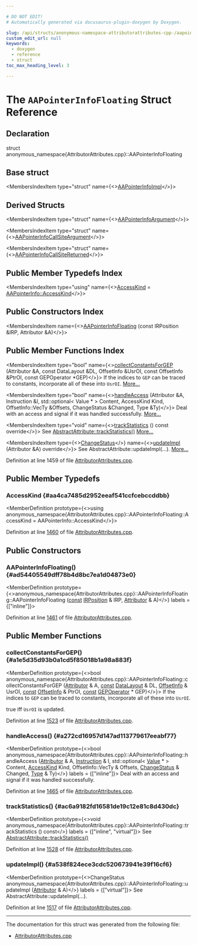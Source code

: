 ```yaml
---

# DO NOT EDIT!
# Automatically generated via docusaurus-plugin-doxygen by Doxygen.

slug: /api/structs/anonymous-namespace-attributorattributes-cpp-/aapointerinfofloating
custom_edit_url: null
keywords:
  - doxygen
  - reference
  - struct
toc_max_heading_level: 3

---
```





# The `AAPointerInfoFloating` Struct Reference

<DoxygenPage pluginConfig={pluginConfig}>



## Declaration

<CodeBlock>struct anonymous_namespace{AttributorAttributes.cpp}::AAPointerInfoFloating</CodeBlock>

## Base struct

<MembersIndex>

<MembersIndexItem
  type="struct"
  name={<><a href="/docs/api/structs/anonymous-namespace-attributorattributes-cpp-/aapointerinfoimpl">AAPointerInfoImpl</a></>}>
</MembersIndexItem>

</MembersIndex>

## Derived Structs

<MembersIndex>

<MembersIndexItem
  type="struct"
  name={<><a href="/docs/api/structs/anonymous-namespace-attributorattributes-cpp-/aapointerinfoargument">AAPointerInfoArgument</a></>}>
</MembersIndexItem>

<MembersIndexItem
  type="struct"
  name={<><a href="/docs/api/structs/anonymous-namespace-attributorattributes-cpp-/aapointerinfocallsiteargument">AAPointerInfoCallSiteArgument</a></>}>
</MembersIndexItem>

<MembersIndexItem
  type="struct"
  name={<><a href="/docs/api/structs/anonymous-namespace-attributorattributes-cpp-/aapointerinfocallsitereturned">AAPointerInfoCallSiteReturned</a></>}>
</MembersIndexItem>

</MembersIndex>

## Public Member Typedefs Index

<MembersIndex>

<MembersIndexItem
  type="using"
  name={<><a href="#aa4ca7485d2952eeaf541ccfcebccddbb">AccessKind</a> = <a href="/docs/api/structs/llvm/aapointerinfo/#a78c4e7148167329c362738ab01ebdda1">AAPointerInfo::AccessKind</a></>}>
</MembersIndexItem>

</MembersIndex>

## Public Constructors Index

<MembersIndex>

<MembersIndexItem
  name={<><a href="#ad54405549dff78b4d8bc7ea1d04873e0">AAPointerInfoFloating</a> (const IRPosition &amp;IRP, Attributor &amp;A)</>}>
</MembersIndexItem>

</MembersIndex>

## Public Member Functions Index

<MembersIndex>

<MembersIndexItem
  type="bool"
  name={<><a href="#a1e5d35d93b0a1cd5f85018b1a98a883f">collectConstantsForGEP</a> (Attributor &amp;A, const DataLayout &amp;DL, OffsetInfo &amp;UsrOI, const OffsetInfo &amp;PtrOI, const GEPOperator &#42;GEP)</>}>
If the indices to <code>GEP</code> can be traced to constants, incorporate all of these into <code>UsrOI</code>. <a href="#a1e5d35d93b0a1cd5f85018b1a98a883f">More...</a>
</MembersIndexItem>

<MembersIndexItem
  type="bool"
  name={<><a href="#a272cd16957d147ad113779617eeabf77">handleAccess</a> (Attributor &amp;A, Instruction &amp;I, std::optional&lt; Value &#42; &gt; Content, AccessKind Kind, OffsetInfo::VecTy &amp;Offsets, ChangeStatus &amp;Changed, Type &amp;Ty)</>}>
Deal with an access and signal if it was handled successfully. <a href="#a272cd16957d147ad113779617eeabf77">More...</a>
</MembersIndexItem>

<MembersIndexItem
  type="void"
  name={<><a href="#ac6a9182fd16581de19c12e81c8d430dc">trackStatistics</a> () const override</>}>
See <a href="/docs/api/structs/llvm/abstractattribute/#add85e4d78cefc67429904d7492aff9a4">AbstractAttribute::trackStatistics()</a> <a href="#ac6a9182fd16581de19c12e81c8d430dc">More...</a>
</MembersIndexItem>

<MembersIndexItem
  type={<><a href="/docs/api/namespaces/llvm/#acd850975ae5042cacb64a9d0ea4715f3">ChangeStatus</a></>}
  name={<><a href="#a538f824ece3cdc520673941e39f16cf6">updateImpl</a> (Attributor &amp;A) override</>}>
See AbstractAttribute::updateImpl(...). <a href="#a538f824ece3cdc520673941e39f16cf6">More...</a>
</MembersIndexItem>

</MembersIndex>


Definition at line 1459 of file <a href="/docs/api/files/lib/lib/transforms/lib/transforms/ipo/attributorattributes-cpp">AttributorAttributes.cpp</a>.

<SectionDefinition>

## Public Member Typedefs

### AccessKind {#aa4ca7485d2952eeaf541ccfcebccddbb}

<MemberDefinition
  prototype={<>using anonymous&#95;namespace&#123;AttributorAttributes.cpp&#125;::AAPointerInfoFloating::AccessKind =  AAPointerInfo::AccessKind</>}>

Definition at line <a href="/docs/api/files/lib/lib/transforms/lib/transforms/ipo/attributorattributes-cpp/#l01460">1460</a> of file <a href="/docs/api/files/lib/lib/transforms/lib/transforms/ipo/attributorattributes-cpp">AttributorAttributes.cpp</a>.
</MemberDefinition>

</SectionDefinition>

<SectionDefinition>

## Public Constructors

### AAPointerInfoFloating() {#ad54405549dff78b4d8bc7ea1d04873e0}

<MemberDefinition
  prototype={<>anonymous&#95;namespace&#123;AttributorAttributes.cpp&#125;::AAPointerInfoFloating::AAPointerInfoFloating (<a href="/docs/api/files/lib/lib/target/lib/target/aarch64/aarch64promoteconstant-cpp/#a90f8350fecae261c25be85d38b451bff">const</a> <a href="/docs/api/structs/llvm/irposition">IRPosition</a> &amp; IRP, <a href="/docs/api/structs/llvm/attributor">Attributor</a> &amp; A)</>}
  labels = {["inline"]}>

Definition at line <a href="/docs/api/files/lib/lib/transforms/lib/transforms/ipo/attributorattributes-cpp/#l01461">1461</a> of file <a href="/docs/api/files/lib/lib/transforms/lib/transforms/ipo/attributorattributes-cpp">AttributorAttributes.cpp</a>.
</MemberDefinition>

</SectionDefinition>

<SectionDefinition>

## Public Member Functions

### collectConstantsForGEP() {#a1e5d35d93b0a1cd5f85018b1a98a883f}

<MemberDefinition
  prototype={<>bool anonymous&#95;namespace&#123;AttributorAttributes.cpp&#125;::AAPointerInfoFloating::collectConstantsForGEP (<a href="/docs/api/structs/llvm/attributor">Attributor</a> &amp; A, <a href="/docs/api/files/lib/lib/target/lib/target/aarch64/aarch64promoteconstant-cpp/#a90f8350fecae261c25be85d38b451bff">const</a> <a href="/docs/api/classes/llvm/datalayout">DataLayout</a> &amp; DL, <a href="/docs/api/structs/llvm/aapointerinfo/offsetinfo">OffsetInfo</a> &amp; UsrOI, <a href="/docs/api/files/lib/lib/target/lib/target/aarch64/aarch64promoteconstant-cpp/#a90f8350fecae261c25be85d38b451bff">const</a> <a href="/docs/api/structs/llvm/aapointerinfo/offsetinfo">OffsetInfo</a> &amp; PtrOI, <a href="/docs/api/files/lib/lib/target/lib/target/aarch64/aarch64promoteconstant-cpp/#a90f8350fecae261c25be85d38b451bff">const</a> <a href="/docs/api/classes/llvm/gepoperator">GEPOperator</a> &#42; GEP)</>}>
If the indices to <code>GEP</code> can be traced to constants, incorporate all of these into <code>UsrOI</code>.

<SectionUser title="Returns">
true iff <code>UsrOI</code> is updated.
</SectionUser>

Definition at line <a href="/docs/api/files/lib/lib/transforms/lib/transforms/ipo/attributorattributes-cpp/#l01523">1523</a> of file <a href="/docs/api/files/lib/lib/transforms/lib/transforms/ipo/attributorattributes-cpp">AttributorAttributes.cpp</a>.
</MemberDefinition>

### handleAccess() {#a272cd16957d147ad113779617eeabf77}

<MemberDefinition
  prototype={<>bool anonymous&#95;namespace&#123;AttributorAttributes.cpp&#125;::AAPointerInfoFloating::handleAccess (<a href="/docs/api/structs/llvm/attributor">Attributor</a> &amp; A, <a href="/docs/api/classes/llvm/instruction">Instruction</a> &amp; I, std::optional&lt; <a href="/docs/api/classes/llvm/value">Value</a> &#42; &gt; Content, <a href="/docs/api/structs/llvm/aapointerinfo/#a78c4e7148167329c362738ab01ebdda1">AccessKind</a> Kind, OffsetInfo::VecTy &amp; Offsets, <a href="/docs/api/namespaces/llvm/#acd850975ae5042cacb64a9d0ea4715f3">ChangeStatus</a> &amp; Changed, <a href="/docs/api/classes/llvm/type">Type</a> &amp; Ty)</>}
  labels = {["inline"]}>
Deal with an access and signal if it was handled successfully.

Definition at line <a href="/docs/api/files/lib/lib/transforms/lib/transforms/ipo/attributorattributes-cpp/#l01465">1465</a> of file <a href="/docs/api/files/lib/lib/transforms/lib/transforms/ipo/attributorattributes-cpp">AttributorAttributes.cpp</a>.
</MemberDefinition>

### trackStatistics() {#ac6a9182fd16581de19c12e81c8d430dc}

<MemberDefinition
  prototype={<>void anonymous&#95;namespace&#123;AttributorAttributes.cpp&#125;::AAPointerInfoFloating::trackStatistics () const</>}
  labels = {["inline", "virtual"]}>
See <a href="/docs/api/structs/llvm/abstractattribute/#add85e4d78cefc67429904d7492aff9a4">AbstractAttribute::trackStatistics()</a>

Definition at line <a href="/docs/api/files/lib/lib/transforms/lib/transforms/ipo/attributorattributes-cpp/#l01528">1528</a> of file <a href="/docs/api/files/lib/lib/transforms/lib/transforms/ipo/attributorattributes-cpp">AttributorAttributes.cpp</a>.
</MemberDefinition>

### updateImpl() {#a538f824ece3cdc520673941e39f16cf6}

<MemberDefinition
  prototype={<>ChangeStatus anonymous&#95;namespace&#123;AttributorAttributes.cpp&#125;::AAPointerInfoFloating::updateImpl (<a href="/docs/api/structs/llvm/attributor">Attributor</a> &amp; A)</>}
  labels = {["virtual"]}>
See AbstractAttribute::updateImpl(...).

Definition at line <a href="/docs/api/files/lib/lib/transforms/lib/transforms/ipo/attributorattributes-cpp/#l01517">1517</a> of file <a href="/docs/api/files/lib/lib/transforms/lib/transforms/ipo/attributorattributes-cpp">AttributorAttributes.cpp</a>.
</MemberDefinition>

</SectionDefinition>

<hr/>

The documentation for this struct was generated from the following file:

<ul>
<li><a href="/docs/api/files/lib/lib/transforms/lib/transforms/ipo/attributorattributes-cpp">AttributorAttributes.cpp</a></li>
</ul>

</DoxygenPage>
